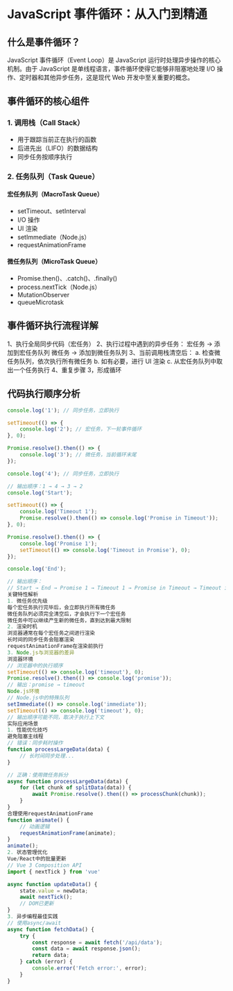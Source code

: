# JavaScript 事件循环：从入门到精通

## 什么是事件循环？

JavaScript 事件循环（Event Loop）是 JavaScript 运行时处理异步操作的核心机制。由于 JavaScript 是单线程语言，事件循环使得它能够非阻塞地处理 I/O 操作、定时器和其他异步任务，这是现代 Web 开发中至关重要的概念。

## 事件循环的核心组件

### 1. 调用栈（Call Stack）

- 用于跟踪当前正在执行的函数
- 后进先出（LIFO）的数据结构
- 同步任务按顺序执行

### 2. 任务队列（Task Queue）

#### 宏任务队列（MacroTask Queue）

- setTimeout、setInterval
- I/O 操作
- UI 渲染
- setImmediate（Node.js）
- requestAnimationFrame

#### 微任务队列（MicroTask Queue）

- Promise.then()、.catch()、.finally()
- process.nextTick（Node.js）
- MutationObserver
- queueMicrotask

## 事件循环执行流程详解

1、执行全局同步代码（宏任务）
2、执行过程中遇到的异步任务：
宏任务 → 添加到宏任务队列
微任务 → 添加到微任务队列
3、当前调用栈清空后：
a. 检查微任务队列，依次执行所有微任务
b. 如有必要，进行 UI 渲染
c. 从宏任务队列中取出一个任务执行
4、重复步骤 3，形成循环

## 代码执行顺序分析

```javascript
console.log('1'); // 同步任务，立即执行

setTimeout(() => {
    console.log('2'); // 宏任务，下一轮事件循环
}, 0);

Promise.resolve().then(() => {
    console.log('3'); // 微任务，当前循环末尾
});

console.log('4'); // 同步任务，立即执行

// 输出顺序：1 → 4 → 3 → 2
console.log('Start');

setTimeout(() => {
    console.log('Timeout 1');
    Promise.resolve().then(() => console.log('Promise in Timeout'));
}, 0);

Promise.resolve().then(() => {
    console.log('Promise 1');
    setTimeout(() => console.log('Timeout in Promise'), 0);
});

console.log('End');

// 输出顺序：
// Start → End → Promise 1 → Timeout 1 → Promise in Timeout → Timeout in Promise
关键特性解析
1. 微任务优先级
每个宏任务执行完毕后，会立即执行所有微任务
微任务队列必须完全清空后，才会执行下一个宏任务
微任务中可以继续产生新的微任务，直到达到最大限制
2. 渲染时机
浏览器通常在每个宏任务之间进行渲染
长时间的同步任务会阻塞渲染
requestAnimationFrame在渲染前执行
3. Node.js与浏览器的差异
浏览器环境
// 浏览器中的执行顺序
setTimeout(() => console.log('timeout'), 0);
Promise.resolve().then(() => console.log('promise'));
// 输出：promise → timeout
Node.js环境
// Node.js中的特殊队列
setImmediate(() => console.log('immediate'));
setTimeout(() => console.log('timeout'), 0);
// 输出顺序可能不同，取决于执行上下文
实际应用场景
1. 性能优化技巧
避免阻塞主线程
// 错误：同步耗时操作
function processLargeData(data) {
    // 长时间同步处理...
}

// 正确：使用微任务拆分
async function processLargeData(data) {
    for (let chunk of splitData(data)) {
        await Promise.resolve().then(() => processChunk(chunk));
    }
}
合理使用requestAnimationFrame
function animate() {
    // 动画逻辑
    requestAnimationFrame(animate);
}
animate();
2. 状态管理优化
Vue/React中的批量更新
// Vue 3 Composition API
import { nextTick } from 'vue'

async function updateData() {
    state.value = newData;
    await nextTick();
    // DOM已更新
}
3. 异步编程最佳实践
// 使用async/await
async function fetchData() {
    try {
        const response = await fetch('/api/data');
        const data = await response.json();
        return data;
    } catch (error) {
        console.error('Fetch error:', error);
    }
}
```
